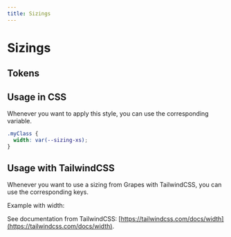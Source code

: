 ```yaml
---
title: Sizings
---
```



# Sizings

## Tokens

<SizingTokens />

## Usage in CSS

Whenever you want to apply this style, you can use the corresponding variable.

```css
.myClass {
  width: var(--sizing-xs);
}
```

## Usage with TailwindCSS

Whenever you want to use a sizing from Grapes with TailwindCSS, you can use the corresponding keys.

Example with width:

<SizingTailwind />

See documentation from TailwindCSS: [https://tailwindcss.com/docs/width](https://tailwindcss.com/docs/width).
